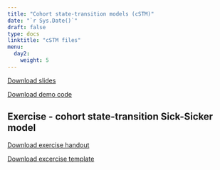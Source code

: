---
title: "Cohort state-transition models (cSTM)"
date: "`r Sys.Date()`"
draft: false
type: docs
linktitle: "cSTM files"
menu:
  day2:
    weight: 5
---

[Download slides](../../../Course_Modularization/CDC 2022-23/part 2/Day 1 - cSTM rates and probs - CDC 2022.pdf)

[Download demo code](../../../Course_Modularization/CDC 2022-23/part 2/cSTM_3state.Rmd)

## Exercise - cohort state-transition Sick-Sicker model 

[Download exercise handout](../../../Course_Modularization/Markov models/Markov Sick-Sicker/exercise worksheets/markov_sick-sicker_exercise.html)

[Download excercise template](../../../Course_Modularization/CDC 2022-23/part 2/cSTM_sick-sicker_template.Rmd)

<!-- [Download excercise solutions](../../../Course_Modularization/Markov models/Markov Sick-Sicker/solutions/markov_sick-sicker_tunnels_solutions.Rmd) -->
